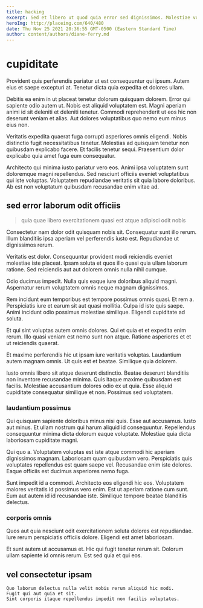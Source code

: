 ```yaml
---
title: hacking
excerpt: Sed et libero ut quod quia error sed dignissimos. Molestiae voluptatum ex quaerat facilis consequuntur repellat enim. Dolorem ut error doloremque. Distinctio expedita explicabo provident aut aliquid voluptatem assumenda deserunt nihil.
heroImg: http://placeimg.com/640/480
date: Thu Nov 25 2021 20:36:55 GMT-0500 (Eastern Standard Time)
author: content/authors/diane-ferry.md
---
```

# cupiditate

Provident quis perferendis pariatur ut est consequuntur qui ipsum. Autem eius et saepe excepturi at. Tenetur dicta quia expedita et dolores ullam.
  
Debitis ea enim in ut placeat tenetur dolorum quisquam dolorem. Error qui sapiente odio autem ut. Nobis est aliquid voluptatem est. Magni aperiam animi id sit deleniti et deleniti tenetur. Commodi reprehenderit ut eos hic non deserunt veniam et alias. Aut dolores voluptatibus quo nemo eum minus eius non.
  
Veritatis expedita quaerat fuga corrupti asperiores omnis eligendi. Nobis distinctio fugit necessitatibus tenetur. Molestias ad quisquam tenetur non quibusdam explicabo facere. Et facilis tenetur sequi. Praesentium dolor explicabo quia amet fuga eum consequatur.
  
Architecto qui minima iusto pariatur vero eos. Animi ipsa voluptatem sunt doloremque magni repellendus. Sed nesciunt officiis eveniet voluptatibus qui iste voluptas. Voluptatem repudiandae veritatis sit quia labore doloribus. Ab est non voluptatum quibusdam recusandae enim vitae ad.

## sed error laborum odit officiis

> quia quae libero exercitationem quasi est atque adipisci odit nobis

Consectetur nam dolor odit quisquam nobis sit. Consequatur sunt illo rerum. Illum blanditiis ipsa aperiam vel perferendis iusto est. Repudiandae ut dignissimos rerum.
  
Veritatis est dolor. Consequuntur provident modi reiciendis eveniet molestiae iste placeat. Ipsam soluta et quos illo quasi quia ullam laborum ratione. Sed reiciendis aut aut dolorem omnis nulla nihil cumque.
  
Odio ducimus impedit. Nulla quis eaque iure doloribus aliquid magni. Aspernatur rerum voluptatem omnis neque magnam dignissimos.
  
Rem incidunt eum temporibus est tempore possimus omnis quasi. Et rem a. Perspiciatis iure et earum sit aut quasi mollitia. Culpa id iste quis saepe. Animi incidunt odio possimus molestiae similique. Eligendi cupiditate ad soluta.
  
Et qui sint voluptas autem omnis dolores. Qui et quia et et expedita enim rerum. Illo quasi veniam est nemo sunt non atque. Ratione asperiores et et ut reiciendis quaerat.
  
Et maxime perferendis hic ut ipsam iure veritatis voluptas. Laudantium autem magnam omnis. Ut quis est et beatae. Similique quia dolorem.
  
Iusto omnis libero sit atque deserunt distinctio. Beatae deserunt blanditiis non inventore recusandae minima. Quis itaque maxime quibusdam est facilis. Molestiae accusantium dolores odio ex ut quia. Esse aliquid cupiditate consequatur similique et non. Possimus sed voluptatem.

### laudantium possimus

Qui quisquam sapiente doloribus minus nisi quis. Esse aut accusamus. Iusto aut minus. Et ullam nostrum qui harum aliquid id consequuntur. Repellendus consequuntur minima dicta dolorum eaque voluptate. Molestiae quia dicta laboriosam cupiditate magni.
  
Qui quo a. Voluptatem voluptas est iste atque commodi hic aperiam dignissimos magnam. Laboriosam quam quibusdam vero. Perspiciatis quis voluptates repellendus est quam saepe vel. Recusandae enim iste dolores. Eaque officiis est ducimus asperiores nemo fuga.
  
Sunt impedit id a commodi. Architecto eos eligendi hic eos. Voluptatem maiores veritatis id possimus vero enim. Est ut aperiam ratione cum sunt. Eum aut autem id id recusandae iste. Similique tempore beatae blanditiis delectus.

### corporis omnis

Quos aut quia nesciunt odit exercitationem soluta dolores est repudiandae. Iure rerum perspiciatis officiis dolore. Eligendi est amet laboriosam.
  
Et sunt autem ut accusamus et. Hic qui fugit tenetur rerum sit. Dolorum ullam sapiente id omnis rerum. Est sed quia et qui eos.

## vel consectetur ipsam

```text
Quo laborum delectus nulla velit nobis rerum aliquid hic modi.
Fugit qui aut quia et sit.
Sint corporis itaque repellendus impedit non facilis voluptates.
```

